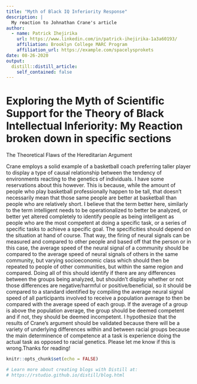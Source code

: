 ```yaml
---
title: "Myth of Black IQ Inferiority Response"
description: |
  My reaction to Johnathan Crane's article
author:
  - name: Patrick Ihejirika 
    url: https://www.linkedin.com/in/patrick-ihejirika-1a3a60193/
    affiliation: Brooklyn College MARC Program
    affiliation_url: https://example.com/spacelysprokets
date: 08-26-2020
output:
  distill::distill_article:
    self_contained: false
---
```


# Exploring the Myth of Scientific Support for the Theory of Black Intellectual Inferiority: My Reaction broken down in specific sections

The Theoretical Flaws of the Hereditarian Argument

Crane employs a solid example of a basketball coach preferring taller player to display a type of causal relationship between the tendency of environments reacting to the genetics of individuals. I have some reservations about this however. This is because, while the amount of people who play basketball professionally happen to be tall, that doesn't necessarily mean that those same people are better at basketball than people who are relatively short. I believe that the term better here, similarly to the term intelligent needs to be operationalized to better be analyzed, or better yet altered completely to identify people as being intelligent as people who are the most competent at doing a specific task, or a series of specific tasks to achieve a specific goal. The specificities should depend on the situation at hand of course. That way, the firing of neural signals can be measured and compared to other people and based off that the person or in this case, the average speed of the neural signal of a community should be compared to the average speed of neural signals of others in the same community, but varying socioeconomic class which should then be repeated to people of other communities, but within the same region and compared. Doing all of this should identify if there are any differences between the groups being analyzed, but shouldn't display whether or not those differences are negative/harmful or positive/beneficial, so it should be compared to a standard identified by compiling the average  neural signal speed of all participants involved to receive a population average to then be compared with the average speed of each group. If the average of a group is above the population average, the group should be deemed competent and if not, they should be deemed incompetent. I hypothesize that the results of Crane's argument should be validated because there will be a variety of underlying differences within and between racial groups because the main determinence of competence at a task is experience doing the actual task as opposed to racial genetics. Please let me know if this is wrong.Thanks for reading!

```r
knitr::opts_chunk$set(echo = FALSE)

# Learn more about creating blogs with Distill at:
# https://rstudio.github.io/distill/blog.html

```



